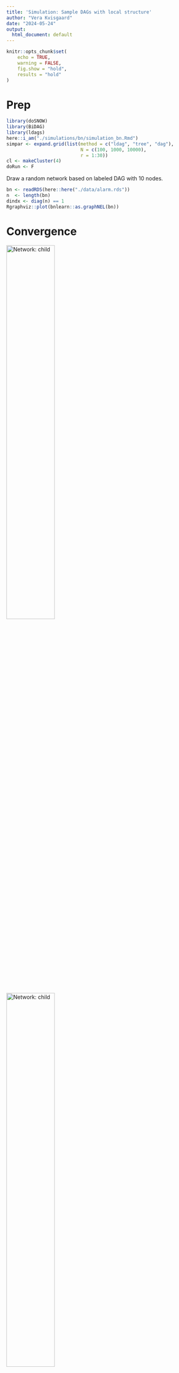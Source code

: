 ```yaml
---
title: 'Simulation: Sample DAGs with local structure'
author: "Vera Kvisgaard"
date: "2024-05-24"
output:
  html_document: default
---
```


```r
knitr::opts_chunk$set(
	echo = TRUE,
	warning = FALSE,
	fig.show = "hold",
	results = "hold"
)
```


# Prep
```r
library(doSNOW)
library(BiDAG)
library(ldags)
here::i_am("./simulations/bn/simulation_bn.Rmd")
simpar <- expand.grid(list(method = c("ldag", "tree", "dag"),
                           N = c(100, 1000, 10000),
                           r = 1:30))
cl <- makeCluster(4)
doRun <- F
```

Draw a random network based on labeled DAG with 10 nodes.
```r
bn <- readRDS(here::here("./data/alarm.rds"))
n  <- length(bn)
dindx <- diag(n) == 1
Rgraphviz::plot(bnlearn::as.graphNEL(bn))
```


# Convergence 
![Network: child](edgeps_child_tree_order.png){ width=50% }
![Network: child](edgeps_child_tree_order.png){ width=50% }

![Network: child](edgeps_child_ldag_order.png){ width=50% }
![Network: child](edgeps_child_ldag_partition.png){ width=50% }

![Network: child](edgeps_child_dag_order.png){ width=50% }
![Network: child](edgeps_child_dag_partition.png){ width=50% }




```r


```
# Evaluate 

```r
library(ggplot2)
library(dplyr)

filepaths <- list.files(here::here("./simulations/LDAG10/MCMCchains"), pattern = ".rds", full.names = T)
indx <- apply(sapply(sprintf("partitionMCMC.+_N%s_r%02.0f.rds", simpar$N, simpar$r), grepl, x = filepaths), 1, any)

par <- data.frame(stringr::str_split(filepaths[indx], ".+MCMCchains/|_|.rds", simplify = T)[, 2:5])
colnames(par) <- c("alg", "locals", "N", "r")
par$N <- factor(par$N, c("N100", "N300", "N1000", "N3000"))
```

```r
compute_posterior_probs <- function(smpl, burninsamples) {

  # list unique DAGs
  dags <- lapply(smpl$traceadd$incidence[-burninsamples], as.matrix)
  u    <- unique(dags)
  support  <- bida:::rowsum_fast(rep(1/length(dags), length(dags)), dags, u)
  dags <- u 
  dmats <- lapply(dags, bida:::descendants)
  
  list(edgep = Reduce("+", Map("*", dags, support)),
       ancp  = Reduce("+", Map("*", dmats, support)))
}

probs <- lapply(filepaths[indx], function(f) compute_posterior_probs(readRDS(f), seq_len(200)))
edgeps <- lapply(probs, "[[", "edgep")
avgs <- lapply(split(edgeps, par[, c("locals", "N")], drop = T),
                   function(x) Reduce("+", x)/length(x))

plot_edgep <- function(mats, dag, cpdag) {
  df <- cbind(expand.grid(dimnames(mats[[1]])), 
              dag.cpdag = interaction(dag, cpdag), 
              sapply(mats, c))
  df_long <- tidyr:::pivot_longer(df, names(mats))
  plot <- ggplot(df_long, aes(Var2, Var1, size = value, color = dag.cpdag)) +
    facet_grid(.~name) +
    geom_point() +
    scale_y_discrete(limits=rev) 
  return(plot)
}

plot_edgep(avgs[grepl("N1000", names(avgs))], bnlearn::amat(bn), as(pcalg::dag2cpdag(bnlearn::as.graphNEL(bn)), "matrix"))

```

```r
# evaluate ----
eval_smpl <- function(smpl, burninsamples, dag, dmat) {
  dindx <- diag(ncol(dag)) == 1 
  
  # list unique DAGs
  dags <- lapply(smpl$traceadd$incidence[-burninsamples], as.matrix)
  u    <- unique(dags)
  support  <- bida:::rowsum_fast(rep(1/length(dags), length(dags)), dags, u)
  dags <- u 
  dmats <- lapply(dags, bida:::descendants)
  
  edgep <- Reduce("+", Map("*", dags, support))[!dindx]
  ancp  <-  Reduce("+", Map("*", dmats, support))[!dindx]
  
  # compute edge prob and ARP
  list(edgep = compute_prec_recall(edgep, dag[!dindx]),
       ancp =  compute_prec_recall(ancp, dmat[!dindx]),
       avgppv = c(edgep = avgppv(edgep, which(dag[!dindx]==1)),
                  ancp = avgppv(ancp, which(dmat[!dindx]==1))))
}

compute_prec_recall <- function(x, y) {
  indx <- order(x + runif(length(x))/1000, decreasing = TRUE)
  tp  <- cumsum(y[indx])
  cbind(x = x[indx], TPR = tp/sum(y), PPV = tp/seq_along(y))
}

# avg ppv 
avgppv <- function(x, which_true) {
  np  <- (length(x)-rank(x+runif(length(x))/1000) +1)  # number of instances with equal to or lower values of x
  pp  <- np[which_true]                               # number of positive predictions at each true positive    
  ppv <- seq_along(pp)/sort(pp)                       # precision at each positive
  mean(ppv)
}
```

```r


res <- lapply(filepaths[indx], 
              function(f) eval_smpl(readRDS(f), seq_len(200), bnlearn::amat(bn), bida:::descendants(bn)))
# res <- list()
# for (f in filepaths[indx]) {
#   res[[f]] <- eval_smpl(readRDS(f), seq_len(200), bnlearn::amat(bn), bida:::descendants(bn))
# }

                                                                           
## ancestor relation
df <- data.frame(par[rep(seq_along(res), each = n*(n-1)), ], 
                 do.call(rbind, lapply(res, "[[", "ancp")))

ggplot(df, aes(TPR, PPV, group = interaction(N, r))) +
  facet_grid(N~locals) +
  geom_hline(yintercept = mean(bida:::descendants(bn)[!dindx]), color = "red") +
  geom_line() +
  ggtitle("Ancestor relation probabilities")



## edge probs
df <- data.frame(par[rep(seq_along(res), each = n*(n-1)), ], 
                 do.call(rbind, lapply(res, "[[", "edgep")))

ggplot(df, aes(TPR, PPV, group = interaction(N, r))) +
  facet_grid(N~locals) +
  geom_hline(yintercept = mean(bnlearn::amat(bn)[!dindx]), color = "red") +
  geom_line() + 
  ggtitle("Edge probabilities")


## avgppv 
df <- data.frame(par, 
                 do.call(rbind, lapply(res, "[[", "avgppv")))
df_long <- tidyr:::pivot_longer(df, cols = c("edgep", "ancp"))
ggplot(df_long, aes(N, value, fill = name)) +
  facet_grid(.~locals) +
  geom_boxplot() +
  ggtitle("Average precision")
```


